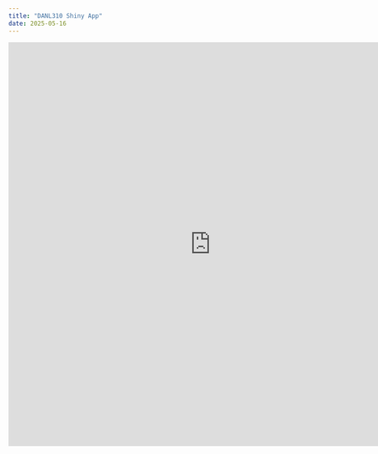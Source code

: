 ```yaml
---
title: "DANL310 Shiny App"
date: 2025-05-16
---
```


```{=html}
<div style="text-align: center; margin: 1em 0;">
  <iframe
    src="https://github.com/petersemily/shiny-app-danl310"
    style="width: 800px; height: 800px; border: none;"
  ></iframe>
</div>
```
